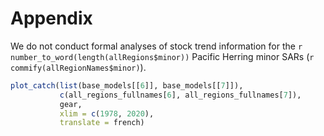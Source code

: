# Appendix

We do not conduct formal analyses of stock trend information for the `r number_to_word(length(allRegions$minor))` Pacific Herring minor SARs (`r commify(allRegionNames$minor)`).
<!-- However, we do provide time series of landed commercial catch (\autoref{figCatchMinor}), biological data including weight-at-age (\autoref{figWeightAgeMinor}) and proportion-at-age (\autoref{figPropAgeMinor}), as well as the spawn index (\autoref{figSpawnIndexMinor}) from \Sexpr{firstYrMinor} to \Sexpr{max(yrRange)}. -->

```r
plot_catch(list(base_models[[6]], base_models[[7]]),
           c(all_regions_fullnames[6], all_regions_fullnames[7]),
           gear,
           xlim = c(1978, 2020),
           translate = french)
```

\clearpage